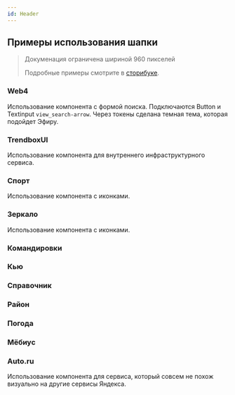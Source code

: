 ```yaml
---
id: Header
---
```



## Примеры использования шапки

> Докуменация ограничена шириной 960 пикселей
>
> Подробные примеры смотрите в <a target="_blank" href="https://lego.yandex-team.ru/components/lego/latest/?storybook=%2Fstory%2Flayout-header-desktop--playground">сторибуке</a>.


### Web4

Использование компонента с формой поиска.
Подключаются Button и Textinput ``view_search-arrow``.
Через токены сделана темная тема, которая подойдет Эфиру.

<Example
    component={Web4}
    source={Web4Source}
/>

### TrendboxUI

Использование компонента для внутреннего инфраструктурного сервиса.

<Example
    component={TUI}
    source={TUISource}
/>

### Спорт

Использование компонента с иконками.

<Example
    component={Sport}
    source={SportSource}
/>

### Зеркало

Использование компонента с иконками.

<Example
    component={Mirror}
    source={MirrorSource}
/>

### Командировки

<Example
    component={Trip}
    source={TripSource}
/>

### Кью

<Example
    component={Q}
    source={QSource}
/>

### Справочник

<Example
    component={Directory}
    source={DirectorySource}
/>

### Район

<Example
    component={Local}
    source={LocalSource}
/>

### Погода
<Example
    component={Weather}
    source={WeatherSource}
/>

### Мёбиус

<Example
    component={Moe}
    source={MoeSource}
/>


### Auto.ru

Использование компонента для сервиса, который совсем не похож визуально на другие сервисы Яндекса.

<Example
    component={Autoru}
    source={AutoruSource}
/>
